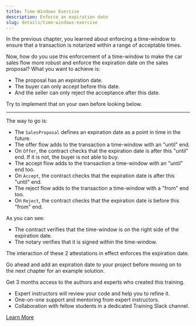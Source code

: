 ```yaml
---
title: Time-Windows Exercise
description: Enforce an expiration date
slug: details/time-windows-exercise
---
```



In the previous chapter, you learned about enforcing a time-window to ensure that a transaction is notarized within a range of acceptable times.

Now, how do you use this enforcement of a time-window to make the car sales flow more robust and enforce the expiration date on the sales proposal? What you want to achieve is:

* The proposal has an expiration date.
* The buyer can only accept before this date.
* And the seller can only reject the acceptance after this date.

Try to implement that on your own before looking below.

---

The way to go is:

* The `SalesProposal` defines an expiration date as a point in time in the future.
* The offer flow adds to the transaction a time-window with an "until" end.
* On `Offer`, the contract checks that the expiration date is after this "until" end. If it is not, the buyer is not able to buy.
* The accept flow adds to the transaction a time-window with an "until" end too.
* On `Accept`, the contract checks that the expiration date is after this "until" end.
* The reject flow adds to the transaction a time-window with a "from" end too.
* On `Reject`, the contract checks that the expiration date is before this "from" end.

As you can see:

* The contract verifies that the time-window is on the right side of the expiration date.
* The notary verifies that it is signed within the time-window.

The interaction of these 2 attestations in effect enforces the expiration date.

Go ahead and add an expiration date to your project before moving on to the next chapter for an example solution.

<HighlightBox type="support">

Get 3 months access to the authors and experts who created this training.

* Expert instructors will review your code and help you to refine it.
* One-on-one support and mentoring from expert instructors.
* Collaboration with fellow students in a dedicated Training Slack channel.

<div class="cta-wrapper">
<a href="/in-closing/get-paid-support/" class="cta-button">Learn More</a>
</div>

</HighlightBox>
